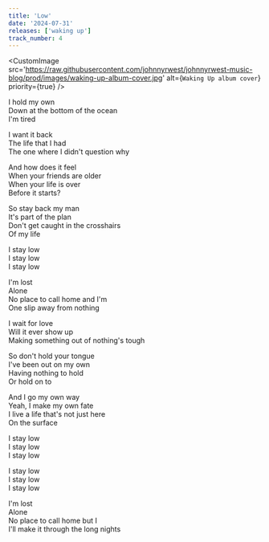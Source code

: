 ```yaml
---
title: 'Low'
date: '2024-07-31'
releases: ['waking up']
track_number: 4
---
```


<CustomImage
  src='https://raw.githubusercontent.com/johnnyrwest/johnnyrwest-music-blog/prod/images/waking-up-album-cover.jpg'
  alt={`Waking Up album cover`}
  priority={true}
/>

I hold my own\
Down at the bottom of the ocean\
I'm tired

I want it back\
The life that I had\
The one where I didn't question why

And how does it feel\
When your friends are older\
When your life is over\
Before it starts?

So stay back my man\
It's part of the plan\
Don't get caught in the crosshairs\
Of my life

I stay low\
I stay low\
I stay low

I'm lost\
Alone\
No place to call home and I'm\
One slip away from nothing

I wait for love\
Will it ever show up\
Making something out of nothing's tough

So don't hold your tongue\
I've been out on my own\
Having nothing to hold\
Or hold on to

And I go my own way\
Yeah, I make my own fate\
I live a life that's not just here\
On the surface

I stay low\
I stay low\
I stay low

I stay low\
I stay low\
I stay low

I'm lost\
Alone\
No place to call home but I\
I'll make it through the long nights
